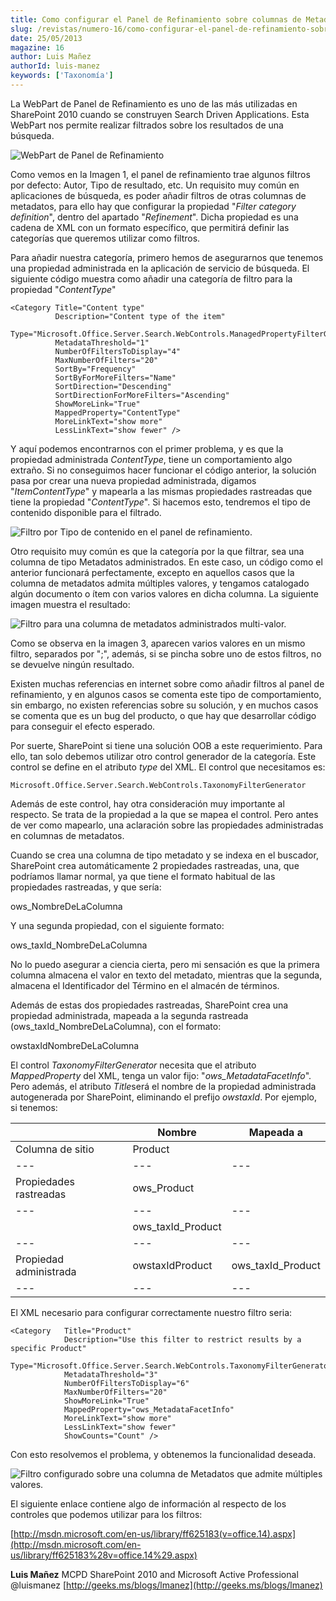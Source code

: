 ```yaml
---
title: Como configurar el Panel de Refinamiento sobre columnas de Metadatos múltiples
slug: /revistas/numero-16/como-configurar-el-panel-de-refinamiento-sobre-columnas-de-metadatos-múltiples
date: 25/05/2013
magazine: 16
author: Luis Mañez
authorId: luis-manez
keywords: ['Taxonomía']
---
```






​La WebPart de Panel de Refinamiento es uno de las más utilizadas en SharePoint 2010 cuando se construyen Search Driven Applications. Esta WebPart nos permite realizar filtrados sobre los resultados de una búsqueda.

![WebPart de Panel de Refinamiento](../../../images/numero16/como-configurar-panel-refinamiento-columnas-metadatos/image_1.jpg)

Como vemos en la Imagen 1, el panel de refinamiento trae algunos filtros por defecto: Autor, Tipo de resultado, etc. Un requisito muy común en aplicaciones de búsqueda, es poder añadir filtros de otras columnas de metadatos, para ello hay que configurar la propiedad "*Filter category definition*", dentro del apartado "*Refinement*". Dicha propiedad es una cadena de XML con un formato específico, que permitirá definir las categorías que queremos utilizar como filtros.

Para añadir nuestra categoría, primero hemos de asegurarnos que tenemos una propiedad administrada en la aplicación de servicio de búsqueda. El siguiente código muestra como añadir una categoría de filtro para la propiedad "*ContentType*"

```
<Category Title="Content type" 
          Description="Content type of the item" 
          Type="Microsoft.Office.Server.Search.WebControls.ManagedPropertyFilterGenerator" 
          MetadataThreshold="1" 
          NumberOfFiltersToDisplay="4" 
          MaxNumberOfFilters="20" 
          SortBy="Frequency" 
          SortByForMoreFilters="Name" 
          SortDirection="Descending" 
          SortDirectionForMoreFilters="Ascending" 
          ShowMoreLink="True" 
          MappedProperty="ContentType" 
          MoreLinkText="show more" 
          LessLinkText="show fewer" />
```

Y aquí podemos encontrarnos con el primer problema, y es que la propiedad administrada *ContentType*, tiene un comportamiento algo extraño. Si no conseguimos hacer funcionar el código anterior, la solución pasa por crear una nueva propiedad administrada, digamos "*ItemContentType*" y mapearla a las mismas propiedades rastreadas que tiene la propiedad "*ContentType*". Si hacemos esto, tendremos el tipo de contenido disponible para el filtrado.

![Filtro por Tipo de contenido en el panel de refinamiento.](../../../images/numero16/como-configurar-panel-refinamiento-columnas-metadatos/image_2.jpg)

Otro requisito muy común es que la categoría por la que filtrar, sea una columna de tipo Metadatos administrados. En este caso, un código como el anterior funcionará perfectamente, excepto en aquellos casos que la columna de metadatos admita múltiples valores, y tengamos catalogado algún documento o ítem con varios valores en dicha columna. La siguiente imagen muestra el resultado:



![Filtro para una columna de metadatos administrados multi-valor.](../../../images/numero16/como-configurar-panel-refinamiento-columnas-metadatos/image_3.jpg)

Como se observa en la imagen 3, aparecen varios valores en un mismo filtro, separados por ";", además, si se pincha sobre uno de estos filtros, no se devuelve ningún resultado.

Existen muchas referencias en internet sobre como añadir filtros al panel de refinamiento, y en algunos casos se comenta este tipo de comportamiento, sin embargo, no existen referencias sobre su solución, y en muchos casos se comenta que es un bug del producto, o que hay que desarrollar código para conseguir el efecto esperado.

Por suerte, SharePoint si tiene una solución OOB a este requerimiento. Para ello, tan solo debemos utilizar otro control generador de la categoría. Este control se define en el atributo *type* del XML. El control que necesitamos es:

```
Microsoft.Office.Server.Search.WebControls.TaxonomyFilterGenerator
```



Además de este control, hay otra consideración muy importante al respecto. Se trata de la propiedad a la que se mapea el control. Pero antes de ver como mapearlo, una aclaración sobre las propiedades administradas en columnas de metadatos.

Cuando se crea una columna de tipo metadato y se indexa en el buscador, SharePoint crea automáticamente 2 propiedades rastreadas, una, que podríamos llamar normal, ya que tiene el formato habitual de las propiedades rastreadas, y que sería:

ows\_NombreDeLaColumna

Y una segunda propiedad, con el siguiente formato:

ows\_taxId\_NombreDeLaColumna

No lo puedo asegurar a ciencia cierta, pero mi sensación es que la primera columna almacena el valor en texto del metadato, mientras que la segunda, almacena el Identificador del Término en el almacén de términos.

Además de estas dos propiedades rastreadas, SharePoint crea una propiedad administrada, mapeada a la segunda rastreada (ows\_taxId\_NombreDeLaColumna), con el formato:

owstaxIdNombreDeLaColumna

El control *TaxonomyFilterGenerator* necesita que el atributo *MappedProperty* del XML, tenga un valor fijo: "*ows\_MetadataFacetInfo*". Pero además, el atributo *Title*será el nombre de la propiedad administrada autogenerada por SharePoint, eliminando el prefijo *owstaxId*. Por ejemplo, si tenemos:


| ​ | Nombre | Mapeada a |
| --- | --- | --- |
| Columna de sitio | Product |   |
| --- | --- | --- |
| Propiedades rastreadas | ows\_Product |   |
| --- | --- | --- |
| ​ | ows\_taxId\_Product |   |
| --- | --- | --- |
| Propiedad administrada | owstaxIdProduct | ows\_taxId\_Product |
| --- | --- | --- |




El XML necesario para configurar correctamente nuestro filtro seria:

```
<Category   Title="Product"              
            Description="Use this filter to restrict results by a specific Product"              
            Type="Microsoft.Office.Server.Search.WebControls.TaxonomyFilterGenerator"              
            MetadataThreshold="3"              
            NumberOfFiltersToDisplay="6"
            MaxNumberOfFilters="20"              
            ShowMoreLink="True"             
            MappedProperty="ows_MetadataFacetInfo"    
            MoreLinkText="show more"           
            LessLinkText="show fewer"         
            ShowCounts="Count" />
```

Con esto resolvemos el problema, y obtenemos la funcionalidad deseada.

![Filtro configurado sobre una columna de Metadatos que admite múltiples valores.](../../../images/numero16/como-configurar-panel-refinamiento-columnas-metadatos/image_4.jpg)

El siguiente enlace contiene algo de información al respecto de los controles que podemos utilizar para los filtros:

[http://msdn.microsoft.com/en-us/library/ff625183(v=office.14).aspx](http://msdn.microsoft.com/en-us/library/ff625183%28v=office.14%29.aspx)



**Luis Mañez**
 MCPD SharePoint 2010 and Microsoft Active Professional
 @luismanez
 [http://geeks.ms/blogs/lmanez](http://geeks.ms/blogs/lmanez)

 
 
